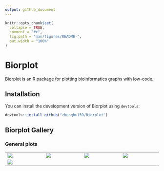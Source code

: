 ```yaml
---
output: github_document
---
```


<!-- README.md is generated from README.Rmd. Please edit that file -->

```r
knitr::opts_chunk$set(
  collapse = TRUE,
  comment = "#>",
  fig.path = "man/figures/README-",
  out.width = "100%"
)
```

# Biorplot

Biorplot is an R package for plotting bioinformatics graphs with low-code.



## Installation

You can install the development version of Biorplot using `devtools`:

``` r
devtools::install_github("zhenghu159/Biorplot")
```



## Biorplot Gallery

### General plots

<table width="1500">
    <tr>
        <td width="300"><justify>
        <a href=https://tigerz.online/Biorplot/articles/General_Plots.html#bior_lineplot target="-blank" title="Bior_LinePlot()">
        <img src="https://tigerz.online/Biorplot/articles/General_Plots_files/figure-html/unnamed-chunk-3-1.png" > 
        </a>
        </justify></td>
        
        <td width="300"><justify>
        <a href=https://tigerz.online/Biorplot/articles/General_Plots.html#bior_pieplot target="-blank" title="Bior_PiePlot()">
        <img src="https://tigerz.online/Biorplot/articles/General_Plots_files/figure-html/unnamed-chunk-4-1.png" >
        </a>
        </justify></td>
        
        <td width="300"> <justify>
        <a href=https://tigerz.online/Biorplot/articles/General_Plots.html#bior_stackbarplot target="-blank" title="Bior_StackBarplot()">
        <img src="https://tigerz.online/Biorplot/articles/General_Plots_files/figure-html/unnamed-chunk-5-1.png" >
        </a>
        <justify></td>
        
        <td width="300"> <justify>
        <a href=https://tigerz.online/Biorplot/articles/General_Plots.html#bior_dotplot target="-blank"  title="Bior_DotPlot()">
        <img src="https://tigerz.online/Biorplot/articles/General_Plots_files/figure-html/unnamed-chunk-6-1.png" >
        </a>
        <justify></td>
    </tr>
    
    <tr>
        <td width="300"><justify>
        <a href=https://tigerz.online/Biorplot/articles/General_Plots.html#bior_sankeyplot target="-blank" title="Bior_Sankeyplot()">
        <img src="https://raw.githubusercontent.com/zhenghu159/Biorplot/develop/images/Bior_Sankeyplot.png" > 
        </a>
        </justify></td>
        
        <td width="300"><justify>
        </justify></td>
        
        <td width="300"> <justify>
        <justify></td>
        
        <td width="300"> <justify>
        <justify></td>
    </tr>
</table>








